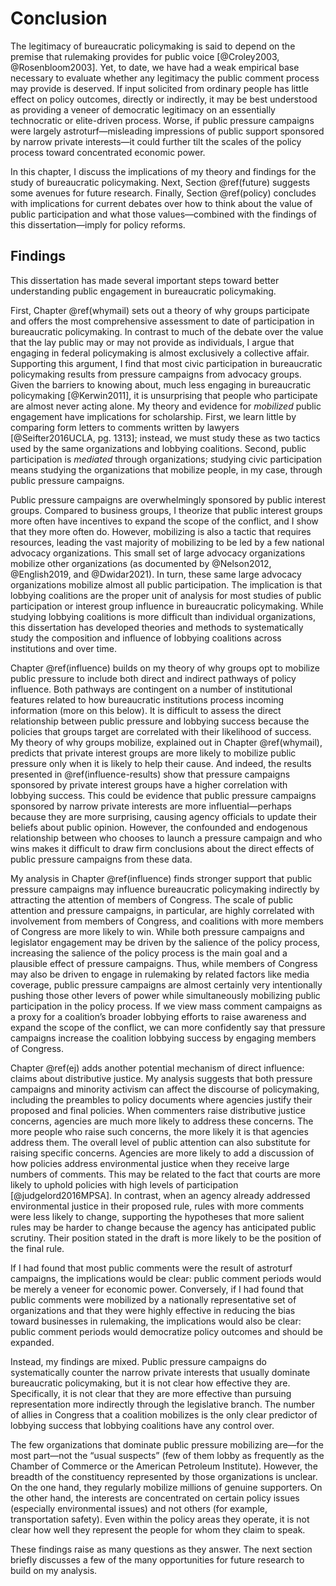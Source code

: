 # Conclusion {#book-conclusion}

The legitimacy of bureaucratic policymaking is said to depend on the premise that rulemaking provides for public voice [@Croley2003, @Rosenbloom2003]. Yet, to date, we have had a weak empirical base necessary to evaluate whether any legitimacy the public comment process may provide is deserved. If input solicited from ordinary people has little effect on policy outcomes, directly or indirectly, it may be best understood as providing a veneer of democratic legitimacy on an essentially technocratic or elite-driven process. Worse, if public pressure campaigns were largely astroturf---misleading impressions of public support sponsored by narrow private interests---it could further tilt the scales of the policy process toward concentrated economic power.

In this chapter, I discuss the implications of my theory and findings for the study of bureaucratic policymaking. Next, Section \@ref(future) suggests some avenues for future research. Finally, Section \@ref(policy) concludes with implications for current debates over how to think about the value of public participation and what those values---combined with the findings of this dissertation---imply for policy reforms. 


## Findings

This dissertation has made several important steps toward better understanding public engagement in bureaucratic policymaking.

First, Chapter \@ref(whymail) sets out a theory of why groups participate and offers the most comprehensive assessment to date of participation in bureaucratic policymaking. In contrast to much of the debate over the value that the lay public may or may not provide as individuals, I argue that engaging in federal policymaking is almost exclusively a collective affair. Supporting this argument, I find that most civic participation in bureaucratic policymaking results from pressure campaigns from advocacy groups. Given the barriers to knowing about, much less engaging in bureaucratic policymaking [@Kerwin2011], it is unsurprising that people who participate are almost never acting alone. My theory and evidence for *mobilized* public engagement have implications for scholarship. First, we learn little by comparing form letters to comments written by lawyers  [@Seifter2016UCLA, pg. 1313]; instead, we must study these as two tactics used by the same organizations and lobbying coalitions. Second, public participation is *mediated* through organizations; studying civic participation means studying the organizations that mobilize people, in my case, through public pressure campaigns. 

Public pressure campaigns are overwhelmingly sponsored by public interest groups. Compared to business groups, I theorize that public interest groups more often have incentives to expand the scope of the conflict, and I show that they more often do. However, mobilizing is also a tactic that requires resources, leading the vast majority of mobilizing to be led by a few national advocacy organizations. This small set of large advocacy organizations mobilize other organizations (as documented by @Nelson2012, @English2019, and @Dwidar2021). In turn, these same large advocacy organizations mobilize almost all public participation. The implication is that lobbying coalitions are the proper unit of analysis for most studies of public participation or interest group influence in bureaucratic policymaking. While studying lobbying coalitions is more difficult than individual organizations, this dissertation has developed theories and methods to systematically study the composition and influence of lobbying coalitions across institutions and over time.

Chapter \@ref(influence) builds on my theory of why groups opt to mobilize public pressure to include both direct and indirect pathways of policy influence. Both pathways are contingent on a number of institutional features related to how bureaucratic institutions process incoming information (more on this below). It is difficult to assess the direct relationship between public pressure and lobbying success because the policies that groups target are correlated with their likelihood of success. My theory of why groups mobilize, explained out in Chapter \@ref(whymail), predicts that private interest groups are more likely to mobilize public pressure only when it is likely to help their cause. And indeed, the results presented in \@ref(influence-results) show that pressure campaigns sponsored by private interest groups have a higher correlation with lobbying success. This could be evidence that public pressure campaigns sponsored by narrow private interests are more influential---perhaps because they are more surprising, causing agency officials to update their beliefs about public opinion. However, the confounded and endogenous relationship between who chooses to launch a pressure campaign and who wins makes it difficult to draw firm conclusions about the direct effects of public pressure campaigns from these data. 

My analysis in Chapter \@ref(influence) finds stronger support that public pressure campaigns may influence bureaucratic policymaking indirectly by attracting the attention of members of Congress. 
The scale of public attention and pressure campaigns, in particular, are highly correlated with involvement from members of Congress, and coalitions with more members of Congress are more likely to win. While both pressure campaigns and legislator engagement may be driven by the salience of the policy process, increasing the salience of the policy process is the main goal and a plausible effect of pressure campaigns. Thus, while members of Congress may also be driven to engage in rulemaking by related factors like media coverage, public pressure campaigns are almost certainly very intentionally pushing those other levers of power while simultaneously mobilizing public participation in the policy process. If we view mass comment campaigns as a proxy for a coalition's broader lobbying efforts to raise awareness and expand the scope of the conflict, we can more confidently say that pressure campaigns increase the coalition lobbying success by engaging members of Congress. 

Chapter \@ref(ej) adds another potential mechanism of direct influence: claims about distributive justice. My analysis suggests that both pressure campaigns and minority activism can affect the discourse of policymaking, including the preambles to policy documents where agencies justify their proposed and final policies. When commenters raise distributive justice concerns, agencies are much more likely to address these concerns. The more people who raise such concerns, the more likely it is that agencies address them. The overall level of public attention can also substitute for raising specific concerns. Agencies are more likely to add a discussion of how policies address environmental justice when they receive large numbers of comments. This may be related to the fact that courts are more likely to uphold policies with high levels of participation [@judgelord2016MPSA].
In contrast, when an agency already addressed environmental justice in their proposed rule, rules with more comments were less likely to change, supporting the hypotheses that more salient rules may be harder to change because the agency has anticipated public scrutiny. Their position stated in the draft is more likely to be the position of the final rule.

If I had found that most public comments were the result of astroturf campaigns, the implications would be clear: public comment periods would be merely a veneer for economic power. Conversely, if I had found that public comments were mobilized by a nationally representative set of organizations and that they were highly effective in reducing the bias toward businesses in rulemaking, the implications would also be clear: public comment periods would democratize policy outcomes and should be expanded. 

Instead, my findings are mixed. Public pressure campaigns do systematically counter the narrow private interests that usually dominate bureaucratic policymaking, but it is not clear how effective they are. Specifically, it is not clear that they are more effective than pursuing representation more indirectly through the legislative branch. The number of allies in Congress that a coalition mobilizes is the only clear predictor of lobbying success that lobbying coalitions have any control over. 

The few organizations that dominate public pressure mobilizing are---for the most part---not the "usual suspects" (few of them lobby as frequently as the Chamber of Commerce or the American Petroleum Institute). However, the breadth of the constituency represented by those organizations is unclear. On the one hand, they regularly mobilize millions of genuine supporters. On the other hand, the interests are concentrated on certain policy issues (especially environmental issues) and not others (for example, transportation safety). Even within the policy areas they operate, it is not clear how well they represent the people for whom they claim to speak. 

These findings raise as many questions as they answer. The next section briefly discusses a few of the many opportunities for future research to build on my analysis.